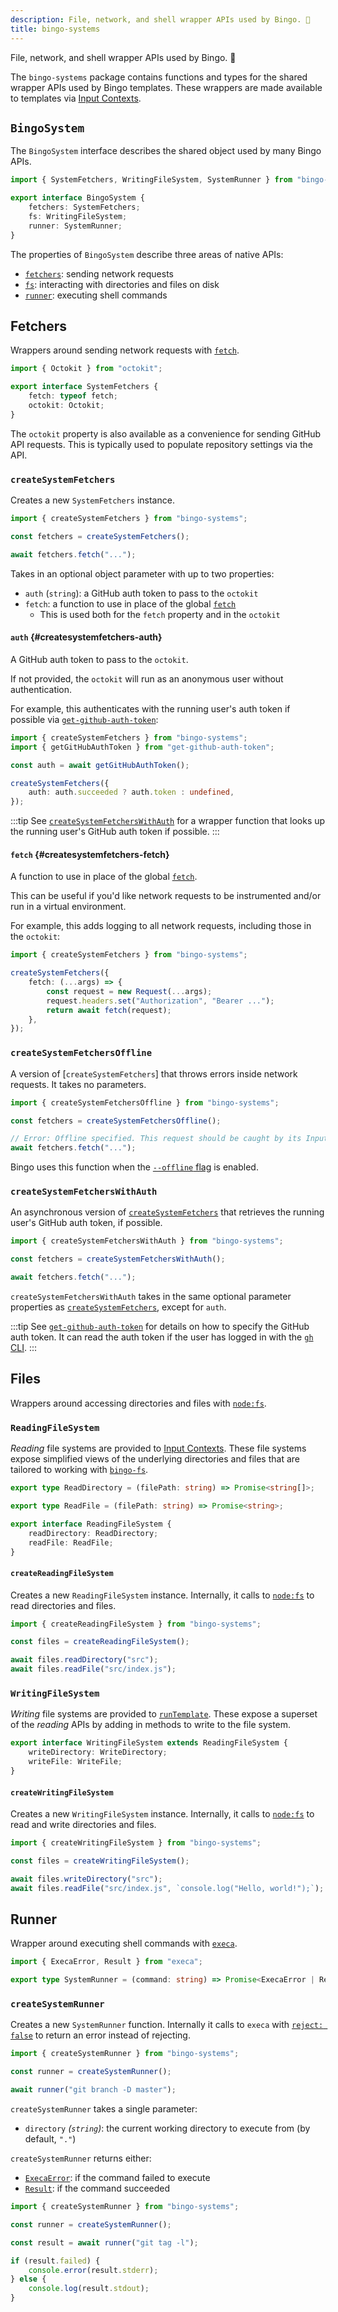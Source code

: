 ```yaml
---
description: File, network, and shell wrapper APIs used by Bingo. 🧰
title: bingo-systems
---
```



File, network, and shell wrapper APIs used by Bingo. 🧰

<PackageManagers type="add" pkg="bingo-systems" />

The `bingo-systems` package contains functions and types for the shared wrapper APIs used by Bingo templates.
These wrappers are made available to templates via [Input Contexts](/build/details/contexts#input-contexts).

## `BingoSystem`

The `BingoSystem` interface describes the shared object used by many Bingo APIs.

```ts
import { SystemFetchers, WritingFileSystem, SystemRunner } from "bingo-systems";

export interface BingoSystem {
	fetchers: SystemFetchers;
	fs: WritingFileSystem;
	runner: SystemRunner;
}
```

The properties of `BingoSystem` describe three areas of native APIs:

- [`fetchers`](#fetcher-systems): sending network requests
- [`fs`](#file-systems): interacting with directories and files on disk
- [`runner`](#runner-systems): executing shell commands

## Fetchers

Wrappers around sending network requests with [`fetch`](https://developer.mozilla.org/en-US/docs/Web/API/Fetch_API).

```ts
import { Octokit } from "octokit";

export interface SystemFetchers {
	fetch: typeof fetch;
	octokit: Octokit;
}
```

The `octokit` property is also available as a convenience for sending GitHub API requests.
This is typically used to populate repository settings via the API.

### `createSystemFetchers`

Creates a new `SystemFetchers` instance.

```ts
import { createSystemFetchers } from "bingo-systems";

const fetchers = createSystemFetchers();

await fetchers.fetch("...");
```

Takes in an optional object parameter with up to two properties:

- `auth` (`string`): a GitHub auth token to pass to the `octokit`
- `fetch`: a function to use in place of the global [`fetch`](https://developer.mozilla.org/en-US/docs/Web/API/Fetch_API)
  - This is used both for the `fetch` property and in the `octokit`

#### `auth` {#createsystemfetchers-auth}

A GitHub auth token to pass to the `octokit`.

If not provided, the `octokit` will run as an anonymous user without authentication.

For example, this authenticates with the running user's auth token if possible via [`get-github-auth-token`](https://www.npmjs.com/package/get-github-auth-token):

```ts
import { createSystemFetchers } from "bingo-systems";
import { getGitHubAuthToken } from "get-github-auth-token";

const auth = await getGitHubAuthToken();

createSystemFetchers({
	auth: auth.succeeded ? auth.token : undefined,
});
```

:::tip
See [`createSystemFetchersWithAuth`](#createsystemfetcherswithauth) for a wrapper function that looks up the running user's GitHub auth token if possible.
:::

#### `fetch` {#createsystemfetchers-fetch}

A function to use in place of the global [`fetch`](https://developer.mozilla.org/en-US/docs/Web/API/Fetch_API).

This can be useful if you'd like network requests to be instrumented and/or run in a virtual environment.

For example, this adds logging to all network requests, including those in the `octokit`:

```ts
import { createSystemFetchers } from "bingo-systems";

createSystemFetchers({
	fetch: (...args) => {
		const request = new Request(...args);
		request.headers.set("Authorization", "Bearer ...");
		return await fetch(request);
	},
});
```

### `createSystemFetchersOffline`

A version of [`createSystemFetchers`] that throws errors inside network requests.
It takes no parameters.

```ts
import { createSystemFetchersOffline } from "bingo-systems";

const fetchers = createSystemFetchersOffline();

// Error: Offline specified. This request should be caught by its Input.
await fetchers.fetch("...");
```

Bingo uses this function when the [`--offline` flag](/cli#--offline) is enabled.

### `createSystemFetchersWithAuth`

An asynchronous version of [`createSystemFetchers`](#createsystemfetchers) that retrieves the running user's GitHub auth token, if possible.

```ts
import { createSystemFetchersWithAuth } from "bingo-systems";

const fetchers = createSystemFetchersWithAuth();

await fetchers.fetch("...");
```

`createSystemFetchersWithAuth` takes in the same optional parameter properties as [`createSystemFetchers`](#createsystemfetchers), except for `auth`.

:::tip
See [`get-github-auth-token`](https://npmjs.com/package/get-github-auth-token) for details on how to specify the GitHub auth token.
It can read the auth token if the user has logged in with the [`gh` CLI](https://cli.github.com).
:::

## Files

Wrappers around accessing directories and files with [`node:fs`](https://nodejs.org/api/fs.html).

### `ReadingFileSystem`

_Reading_ file systems are provided to [Input Contexts](/build/details/contexts#input-contexts).
These file systems expose simplified views of the underlying directories and files that are tailored to working with [`bingo-fs`](/build/packages/bingo-fs).

```ts
export type ReadDirectory = (filePath: string) => Promise<string[]>;

export type ReadFile = (filePath: string) => Promise<string>;

export interface ReadingFileSystem {
	readDirectory: ReadDirectory;
	readFile: ReadFile;
}
```

#### `createReadingFileSystem`

Creates a new `ReadingFileSystem` instance.
Internally, it calls to [`node:fs`](https://nodejs.org/api/fs.html) to read directories and files.

```ts
import { createReadingFileSystem } from "bingo-systems";

const files = createReadingFileSystem();

await files.readDirectory("src");
await files.readFile("src/index.js");
```

### `WritingFileSystem`

_Writing_ file systems are provided to [`runTemplate`](/build/apis/run-template).
These expose a superset of the _reading_ APIs by adding in methods to write to the file system.

```ts
export interface WritingFileSystem extends ReadingFileSystem {
	writeDirectory: WriteDirectory;
	writeFile: WriteFile;
}
```

#### `createWritingFileSystem`

Creates a new `WritingFileSystem` instance.
Internally, it calls to [`node:fs`](https://nodejs.org/api/fs.html) to read and write directories and files.

```ts
import { createWritingFileSystem } from "bingo-systems";

const files = createWritingFileSystem();

await files.writeDirectory("src");
await files.readFile("src/index.js", `console.log("Hello, world!");`);
```

## Runner

Wrapper around executing shell commands with [`execa`](https://github.com/sindresorhus/execa).

```ts
import { ExecaError, Result } from "execa";

export type SystemRunner = (command: string) => Promise<ExecaError | Result>;
```

### `createSystemRunner`

Creates a new `SystemRunner` function.
Internally it calls to `execa` with [`reject: false`](https://github.com/sindresorhus/execa/blob/main/docs/errors.md#preventing-exceptions) to return an error instead of rejecting.

```ts
import { createSystemRunner } from "bingo-systems";

const runner = createSystemRunner();

await runner("git branch -D master");
```

`createSystemRunner` takes a single parameter:

- `directory` _(`string`)_: the current working directory to execute from (by default, `"."`)

`createSystemRunner` returns either:

- [`ExecaError`](https://github.com/sindresorhus/execa/blob/main/docs/api.md#execaerror): if the command failed to execute
- [`Result`](https://github.com/sindresorhus/execa/blob/main/docs/api.md#result): if the command succeeded

```ts
import { createSystemRunner } from "bingo-systems";

const runner = createSystemRunner();

const result = await runner("git tag -l");

if (result.failed) {
	console.error(result.stderr);
} else {
	console.log(result.stdout);
}
```
